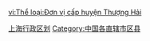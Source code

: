 {{Catnav|頁面分類|各種主題的頁面分類|依中国各省来作的分类|中国各省行政区划|上海行政区划}}
{{Catnav|頁面分類|...|行政区划|二级行政区|中国各直辖市区县}}
{{Catnav|頁面分類|...|各國行政區劃|中国行政区划|中華人民共和國縣級行政區|中国各直辖市区县}}
{{Catnav|頁面分類|...|中国行政区划|中国省级行政区|中国各直辖市区县}}
{{Commonscat|Districts of Shanghai}}

[[Category:上海行政区划|]]
[[Category:中国各直辖市区县|Category:中国各直辖市区县]]

[[vi:Thể_loại:Đơn_vị_cấp_huyện_Thượng_Hải|vi:Thể loại:Đơn vị cấp huyện Thượng Hải]]